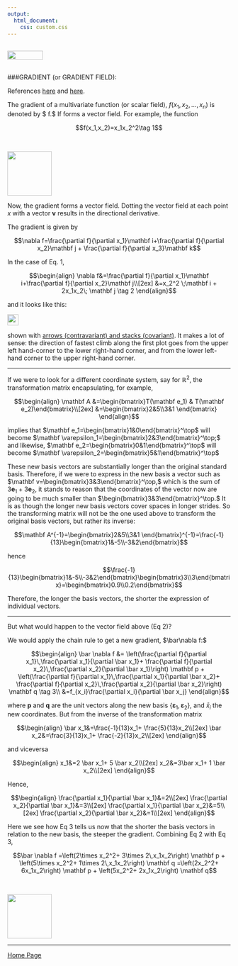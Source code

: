 ```yaml
---
output: 
  html_document:
    css: custom.css
---
```


<br>
<a href="http://rinterested.github.io/statistics/index.html">
<img HEIGHT="20" WIDTH="80" src="https://cloud.githubusercontent.com/assets/9312897/10556783/a27a26fa-745c-11e5-9b1a-2d5bd737387a.PNG"></a>
<br><br>

###GRADIENT (or GRADIENT FIELD):
<br>


References [here](http://www.openicon.com/mu/math/gradient_covariance/gradient_covariance.html) and [here](http://qr.ae/TU1DHi).

The gradient of a multivariate function (or scalar field), $f(x_1,x_2,\dots,x_n)$ is denoted by $ \nabla f.$ If forms a vector field. For example, the function


$$f(x_1,x_2)=x_1x_2^2\tag 1$$



<br>

<img height = 100  src = "https://user-images.githubusercontent.com/9312897/38840423-8f7a0a7c-41ad-11e8-8c97-43539c3ce620.png">

Now, the gradient forms a vector field. Dotting the vector field at each point $x$ with a vector $\mathbf v$ results in the directional derivative.

The gradient is given by

$$\nabla f=\frac{\partial f}{\partial x_1}\mathbf i+\frac{\partial f}{\partial x_2}\mathbf j + \frac{\partial f}{\partial x_3}\mathbf k$$

In the case of Eq. 1,

$$\begin{align}
\nabla f&=\frac{\partial f}{\partial x_1}\mathbf i+\frac{\partial f}{\partial x_2}\mathbf j\\[2ex]
&=x_2^2 \;\mathbf i + 2x_1x_2\; \mathbf j \tag 2
\end{align}$$

and it looks like this:

<img height = 25  src ="https://user-images.githubusercontent.com/9312897/38840877-af8c481e-41af-11e8-8c0b-ae3ac6669df7.png">

shown with [arrows (contravariant) and stacks (covariant)](https://en.wikipedia.org/wiki/Covariance_and_contravariance_of_vectors). It makes a lot of sense: the direction of fastest climb along the first plot goes from the upper left hand-corner to the lower right-hand corner, and from the lower left-hand corner to the upper right-hand corner.

---

If we were to look for a different coordinate system, say for $\mathbb R^2,$ the transformation matrix encapsulating, for example,

$$\begin{align}
\mathbf A &=\begin{bmatrix}T(\mathbf e_1) & T(\mathbf e_2)\end{bmatrix}\\[2ex]
&=\begin{bmatrix}2&5\\3&1 \end{bmatrix}
\end{align}$$

implies that $\mathbf e_1=\begin{bmatrix}1&0\end{bmatrix}^\top$ will become $\mathbf \varepsilon_1=\begin{bmatrix}2&3\end{bmatrix}^\top;$ and likewise, $\mathbf e_2=\begin{bmatrix}0&1\end{bmatrix}^\top$ will become $\mathbf \varepsilon_2=\begin{bmatrix}5&1\end{bmatrix}^\top$

These new basis vectors are substantially longer than the original standard basis. Therefore, if we were to express in the new basis a vector such as $\mathbf v=\begin{bmatrix}3&3\end{bmatrix}^\top,$ which is the sum of $3\mathbf e_1+3\mathbf e_2,$ it stands to reason that the coordinates of the vector now are going to be much smaller than $\begin{bmatrix}3&3\end{bmatrix}^\top.$ It is as though the longer new basis vectors cover spaces in longer strides. So the transforming matrix will not be the one used above to transform the original basis vectors, but rather its inverse:

$$\mathbf A^{-1}=\begin{bmatrix}2&5\\3&1 \end{bmatrix}^{-1}=\frac{-1}{13}\begin{bmatrix}1&-5\\-3&2\end{bmatrix}$$

hence

$$\frac{-1}{13}\begin{bmatrix}1&-5\\-3&2\end{bmatrix}\begin{bmatrix}3\\3\end{bmatrix}=\begin{bmatrix}0.9\\0.2\end{bmatrix}$$

Therefore, the longer the basis vectors, the shorter the expression of individual vectors.

---

But what would happen to the vector field above (Eq 2)?

We would apply the chain rule to get a new gradient, $\bar\nabla f:$


$$\begin{align}
\bar \nabla f &= \left(\frac{\partial f}{\partial x_1}\,\frac{\partial x_1}{\partial \bar x_1}+ \frac{\partial f}{\partial x_2}\,\frac{\partial x_2}{\partial \bar x_1}\right) \mathbf p + \left(\frac{\partial f}{\partial x_1}\,\frac{\partial x_1}{\partial \bar x_2}+ \frac{\partial f}{\partial x_2}\,\frac{\partial x_2}{\partial \bar x_2}\right) \mathbf q \tag 3\\
&=f_{x_i}\frac{\partial x_i}{\partial \bar x_j}
\end{align}$$

where $\mathbf p$ and $\mathbf q$ are the unit vectors along the new basis $\{\mathbf \varepsilon_1,\mathbf\varepsilon_2\},$ and $\bar x_i$ the new coordinates. But from the inverse of the transformation matrix

$$\begin{align}
\bar x_1&=\frac{-1}{13}x_1+ \frac{5}{13}x_2\\[2ex]
\bar x_2&=\frac{3}{13}x_1+ \frac{-2}{13}x_2\\[2ex]
\end{align}$$

and viceversa

$$\begin{align}
x_1&=2 \bar x_1+ 5 \bar x_2\\[2ex]
x_2&=3\bar x_1+ 1 \bar x_2\\[2ex]
\end{align}$$


Hence,

$$\begin{align}
\frac{\partial x_1}{\partial \bar x_1}&=2\\[2ex]
\frac{\partial x_2}{\partial \bar x_1}&=3\\[2ex]
\frac{\partial x_1}{\partial \bar x_2}&=5\\[2ex]
\frac{\partial x_2}{\partial \bar x_2}&=1\\[2ex]
\end{align}$$

Here we see how Eq 3 tells us now that the shorter the basis vectors in relation to the new basis, the steeper the gradient. Combining Eq 2 with Eq 3,

$$\bar \nabla f =\left(2\times x_2^2+ 3\times 2\,x_1x_2\right) \mathbf p + \left(5\times x_2^2+ 1\times 2\,x_1x_2\right) \mathbf q =\left(2x_2^2+ 6x_1x_2\right) \mathbf p + \left(5x_2^2+ 2x_1x_2\right) \mathbf q$$



<br>

<img height = 100  src = "https://user-images.githubusercontent.com/9312897/38844070-e047989a-41bf-11e8-9979-cee14ebe65aa.png">


---

<a href="http://rinterested.github.io/statistics/index.html">Home Page</a>
